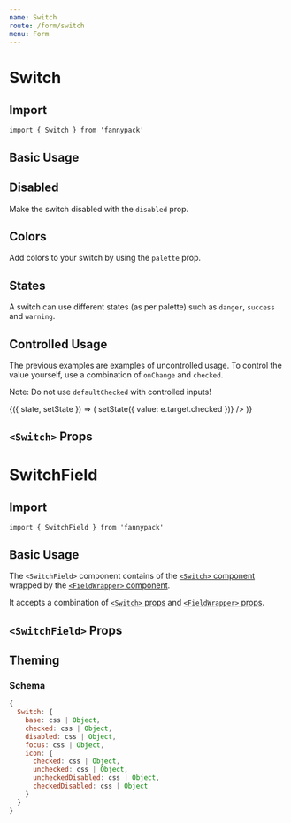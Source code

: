 ```yaml
---
name: Switch
route: /form/switch
menu: Form
---
```



# Switch

## Import

`import { Switch } from 'fannypack'`

## Basic Usage

<Playground>
  <Switch label="Check me" />
</Playground>

## Disabled

Make the switch disabled with the `disabled` prop.

<Playground>
  <Switch disabled label="Check me" />
  <Switch checked disabled label="Check me" marginTop="major-1" />
</Playground>

## Colors

Add colors to your switch by using the `palette` prop.

<Playground>
  <Switch defaultChecked palette="success" label="Check me" />
  <Switch defaultChecked palette="danger" label="Check me" marginTop="major-1" />
  <Switch defaultChecked palette="warning" label="Check me" marginTop="major-1" />
</Playground>

## States

A switch can use different states (as per palette) such as `danger`, `success` and `warning`.

<Playground>
  <Switch state="danger" label="Click me" />
  <Switch state="success" label="Click me" marginTop="major-1" />
  <Switch state="warning" label="Click me" marginTop="major-1" />
  <Switch state="primary" label="Click me" marginTop="major-1" />
</Playground>

## Controlled Usage

The previous examples are examples of uncontrolled usage. To control the value yourself, use a combination of `onChange` and `checked`.

Note: Do not use `defaultChecked` with controlled inputs!

<Playground>
  <Component initialState={{ value: true }}>
    {({ state, setState }) => (
      <Switch
        label="Click me"
        checked={state.value}
        onChange={e => setState({ value: e.target.checked })}
      />
    )}
  </Component>
</Playground>

## `<Switch>` Props

<PropsTable component={Switch} />

# SwitchField

## Import

`import { SwitchField } from 'fannypack'`

## Basic Usage

The `<SwitchField>` component contains of the [`<Switch>` component](#switch) wrapped by the [`<FieldWrapper>` component](/form/fieldwrapper).

It accepts a combination of [`<Switch>` props](/form/switch#switch-props) and [`<FieldWrapper>` props](/form/fieldwrapper#props).

<Playground>
  <SwitchField a11yId="name" label="Check it" switchLabel="Check me" />
</Playground>

## `<SwitchField>` Props

<PropsTable component={SwitchField} />

## Theming

### Schema

```jsx
{
  Switch: {
    base: css | Object,
    checked: css | Object,
    disabled: css | Object,
    focus: css | Object,
    icon: {
      checked: css | Object,
      unchecked: css | Object,
      uncheckedDisabled: css | Object,
      checkedDisabled: css | Object
    }
  }
}
```
